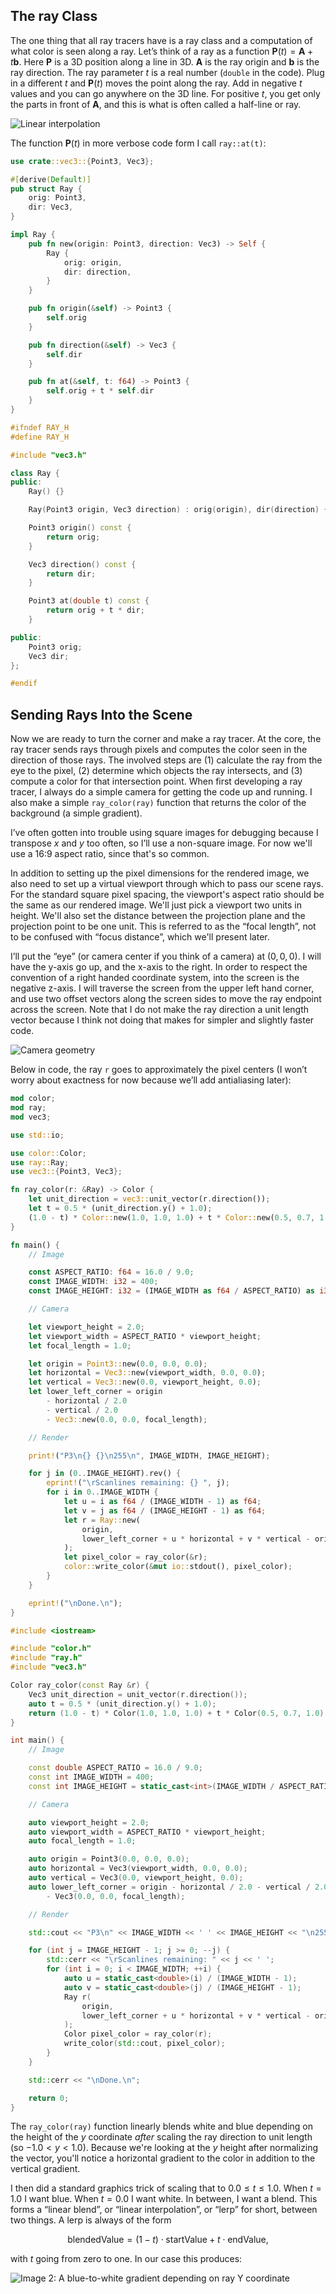 
## The ray Class

The one thing that all ray tracers have is a ray class and a computation of what color is seen along
a ray. Let’s think of a ray as a function $\mathbf{P}(t) = \mathbf{A} + t \mathbf{b}$. Here
$\mathbf{P}$ is a 3D position along a line in 3D. $\mathbf{A}$ is the ray origin and $\mathbf{b}$ is
the ray direction. The ray parameter $t$ is a real number (`double` in the code). Plug in a
different $t$ and $\mathbf{P}(t)$ moves the point along the ray. Add in negative $t$ values and you
can go anywhere on the 3D line. For positive $t$, you get only the parts in front of $\mathbf{A}$,
and this is what is often called a half-line or ray.

![Linear interpolation](../images/fig-1.02-lerp.jpg)

The function $\mathbf{P}(t)$ in more verbose code form I call `ray::at(t)`:

<Tabs>
<Tab label="Rust">

```rust filename="ray.rs (The ray struct)"
use crate::vec3::{Point3, Vec3};

#[derive(Default)]
pub struct Ray {
    orig: Point3,
    dir: Vec3,
}

impl Ray {
    pub fn new(origin: Point3, direction: Vec3) -> Self {
        Ray {
            orig: origin,
            dir: direction,
        }
    }

    pub fn origin(&self) -> Point3 {
        self.orig
    }

    pub fn direction(&self) -> Vec3 {
        self.dir
    }

    pub fn at(&self, t: f64) -> Point3 {
        self.orig + t * self.dir
    }
}
```

</Tab>
<Tab label="C++">

```cpp filename="ray.h (The ray class)"
#ifndef RAY_H
#define RAY_H

#include "vec3.h"

class Ray {
public:
    Ray() {}

    Ray(Point3 origin, Vec3 direction) : orig(origin), dir(direction) {}

    Point3 origin() const {
        return orig;
    }

    Vec3 direction() const {
        return dir;
    }

    Point3 at(double t) const {
        return orig + t * dir;
    }

public:
    Point3 orig;
    Vec3 dir;
};

#endif
```

</Tab>
</Tabs>

## Sending Rays Into the Scene

Now we are ready to turn the corner and make a ray tracer. At the core, the ray tracer sends rays
through pixels and computes the color seen in the direction of those rays. The involved steps are
(1) calculate the ray from the eye to the pixel, (2) determine which objects the ray intersects, and
(3) compute a color for that intersection point. When first developing a ray tracer, I always do a
simple camera for getting the code up and running. I also make a simple `ray_color(ray)` function
that returns the color of the background (a simple gradient).

I’ve often gotten into trouble using square images for debugging because I transpose $x$ and $y$ too
often, so I’ll use a non-square image. For now we'll use a 16:9 aspect ratio, since that's so
common.

In addition to setting up the pixel dimensions for the rendered image, we also need to set up a
virtual viewport through which to pass our scene rays. For the standard square pixel spacing, the
viewport's aspect ratio should be the same as our rendered image. We'll just pick a viewport two
units in height. We'll also set the distance between the projection plane and the projection point
to be one unit. This is referred to as the “focal length”, not to be confused with “focus distance”,
which we'll present later.

I’ll put the “eye” (or camera center if you think of a camera) at $(0,0,0)$. I will have the y-axis
go up, and the x-axis to the right. In order to respect the convention of a right handed coordinate
system, into the screen is the negative z-axis. I will traverse the screen from the upper left hand
corner, and use two offset vectors along the screen sides to move the ray endpoint across the
screen. Note that I do not make the ray direction a unit length vector because I think not doing
that makes for simpler and slightly faster code.

![Camera geometry](../images/fig-1.03-cam-geom.jpg)

Below in code, the ray `r` goes to approximately the pixel centers (I won’t worry about exactness
for now because we’ll add antialiasing later):

<Tabs>
<Tab label="Rust">

```rust filename="main.rs (Rendering a blue-to-white gradient)" {2,8-15,20-36,45-51}
mod color;
mod ray;
mod vec3;

use std::io;

use color::Color;
use ray::Ray;
use vec3::{Point3, Vec3};

fn ray_color(r: &Ray) -> Color {
    let unit_direction = vec3::unit_vector(r.direction());
    let t = 0.5 * (unit_direction.y() + 1.0);
    (1.0 - t) * Color::new(1.0, 1.0, 1.0) + t * Color::new(0.5, 0.7, 1.0)
}

fn main() {
    // Image

    const ASPECT_RATIO: f64 = 16.0 / 9.0;
    const IMAGE_WIDTH: i32 = 400;
    const IMAGE_HEIGHT: i32 = (IMAGE_WIDTH as f64 / ASPECT_RATIO) as i32;

    // Camera

    let viewport_height = 2.0;
    let viewport_width = ASPECT_RATIO * viewport_height;
    let focal_length = 1.0;

    let origin = Point3::new(0.0, 0.0, 0.0);
    let horizontal = Vec3::new(viewport_width, 0.0, 0.0);
    let vertical = Vec3::new(0.0, viewport_height, 0.0);
    let lower_left_corner = origin
        - horizontal / 2.0
        - vertical / 2.0
        - Vec3::new(0.0, 0.0, focal_length);

    // Render

    print!("P3\n{} {}\n255\n", IMAGE_WIDTH, IMAGE_HEIGHT);

    for j in (0..IMAGE_HEIGHT).rev() {
        eprint!("\rScanlines remaining: {} ", j);
        for i in 0..IMAGE_WIDTH {
            let u = i as f64 / (IMAGE_WIDTH - 1) as f64;
            let v = j as f64 / (IMAGE_HEIGHT - 1) as f64;
            let r = Ray::new(
                origin,
                lower_left_corner + u * horizontal + v * vertical - origin,
            );
            let pixel_color = ray_color(&r);
            color::write_color(&mut io::stdout(), pixel_color);
        }
    }

    eprint!("\nDone.\n");
}
```

</Tab>
<Tab label="C++">

```cpp filename="main.cpp (Rendering a blue-to-white gradient)" {4-11,16-30,39-45}
#include <iostream>

#include "color.h"
#include "ray.h"
#include "vec3.h"

Color ray_color(const Ray &r) {
    Vec3 unit_direction = unit_vector(r.direction());
    auto t = 0.5 * (unit_direction.y() + 1.0);
    return (1.0 - t) * Color(1.0, 1.0, 1.0) + t * Color(0.5, 0.7, 1.0);
}

int main() {
    // Image

    const double ASPECT_RATIO = 16.0 / 9.0;
    const int IMAGE_WIDTH = 400;
    const int IMAGE_HEIGHT = static_cast<int>(IMAGE_WIDTH / ASPECT_RATIO);

    // Camera

    auto viewport_height = 2.0;
    auto viewport_width = ASPECT_RATIO * viewport_height;
    auto focal_length = 1.0;

    auto origin = Point3(0.0, 0.0, 0.0);
    auto horizontal = Vec3(viewport_width, 0.0, 0.0);
    auto vertical = Vec3(0.0, viewport_height, 0.0);
    auto lower_left_corner = origin - horizontal / 2.0 - vertical / 2.0
        - Vec3(0.0, 0.0, focal_length);

    // Render

    std::cout << "P3\n" << IMAGE_WIDTH << ' ' << IMAGE_HEIGHT << "\n255\n";

    for (int j = IMAGE_HEIGHT - 1; j >= 0; --j) {
        std::cerr << "\rScanlines remaining: " << j << ' ';
        for (int i = 0; i < IMAGE_WIDTH; ++i) {
            auto u = static_cast<double>(i) / (IMAGE_WIDTH - 1);
            auto v = static_cast<double>(j) / (IMAGE_HEIGHT - 1);
            Ray r(
                origin,
                lower_left_corner + u * horizontal + v * vertical - origin
            );
            Color pixel_color = ray_color(r);
            write_color(std::cout, pixel_color);
        }
    }

    std::cerr << "\nDone.\n";

    return 0;
}
```

</Tab>
</Tabs>

The `ray_color(ray)` function linearly blends white and blue depending on the height of the $y$
coordinate _after_ scaling the ray direction to unit length (so $-1.0 < y < 1.0$). Because we're
looking at the $y$ height after normalizing the vector, you'll notice a horizontal gradient to the
color in addition to the vertical gradient.

I then did a standard graphics trick of scaling that to $0.0 ≤ t ≤ 1.0$. When $t = 1.0$ I want blue.
When $t = 0.0$ I want white. In between, I want a blend. This forms a “linear blend”, or “linear
interpolation”, or “lerp” for short, between two things. A lerp is always of the form

$$ \text{blendedValue} = (1-t)\cdot\text{startValue} + t\cdot\text{endValue}, $$

with $t$ going from zero to one. In our case this produces:

![Image 2: A blue-to-white gradient depending on ray Y coordinate ](../images/img-1.02-blue-to-white.png)
